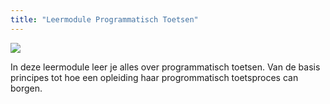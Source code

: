 ```yaml
---
title: "Leermodule Programmatisch Toetsen"
---
```


::: {.column-screen-inset-right}
![](images/Leeromgeving.png)
:::

In deze leermodule leer je alles over programmatisch toetsen. Van de basis principes tot hoe een opleiding haar progrommatisch toetsproces can borgen.